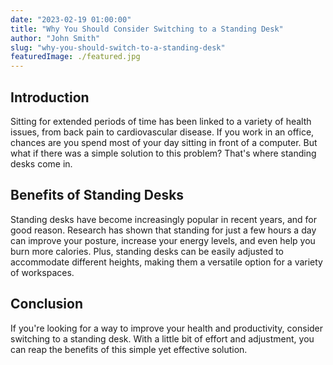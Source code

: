 ```yaml
---
date: "2023-02-19 01:00:00"
title: "Why You Should Consider Switching to a Standing Desk"
author: "John Smith"
slug: "why-you-should-switch-to-a-standing-desk"
featuredImage: ./featured.jpg
---
```


## Introduction

Sitting for extended periods of time has been linked to a variety of health issues, from back pain to cardiovascular disease. If you work in an office, chances are you spend most of your day sitting in front of a computer. But what if there was a simple solution to this problem? That's where standing desks come in.

## Benefits of Standing Desks

Standing desks have become increasingly popular in recent years, and for good reason. Research has shown that standing for just a few hours a day can improve your posture, increase your energy levels, and even help you burn more calories. Plus, standing desks can be easily adjusted to accommodate different heights, making them a versatile option for a variety of workspaces.

## Conclusion

If you're looking for a way to improve your health and productivity, consider switching to a standing desk. With a little bit of effort and adjustment, you can reap the benefits of this simple yet effective solution.
